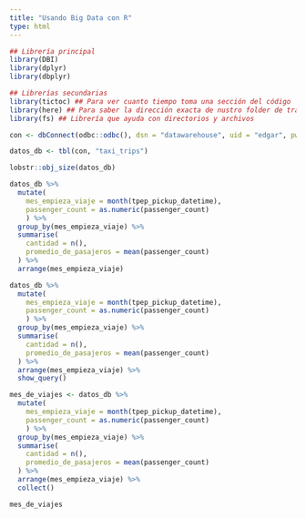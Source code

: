 ```yaml
---
title: "Usando Big Data con R"
type: html
---
```


```r

## Librería principal
library(DBI)
library(dplyr)
library(dbplyr)

## Librerías secundarias
library(tictoc) ## Para ver cuanto tiempo toma una sección del código
library(here) ## Para saber la dirección exacta de nustro folder de trabajo
library(fs) ## Librería que ayuda con directorios y archivos
```


```r
con <- dbConnect(odbc::odbc(), dsn = "datawarehouse", uid = "edgar", pwd = "edgar")
```

```r
datos_db <- tbl(con, "taxi_trips")
```

```r
lobstr::obj_size(datos_db)
```


```r
datos_db %>% 
  mutate(
    mes_empieza_viaje = month(tpep_pickup_datetime),
    passenger_count = as.numeric(passenger_count)
    ) %>% 
  group_by(mes_empieza_viaje) %>% 
  summarise(
    cantidad = n(),
    promedio_de_pasajeros = mean(passenger_count)
  ) %>% 
  arrange(mes_empieza_viaje)
```

```r
datos_db %>% 
  mutate(
    mes_empieza_viaje = month(tpep_pickup_datetime),
    passenger_count = as.numeric(passenger_count)
    ) %>% 
  group_by(mes_empieza_viaje) %>% 
  summarise(
    cantidad = n(),
    promedio_de_pasajeros = mean(passenger_count)
  ) %>% 
  arrange(mes_empieza_viaje) %>% 
  show_query()
```

```r
mes_de_viajes <- datos_db %>% 
  mutate(
    mes_empieza_viaje = month(tpep_pickup_datetime),
    passenger_count = as.numeric(passenger_count)
    ) %>% 
  group_by(mes_empieza_viaje) %>% 
  summarise(
    cantidad = n(),
    promedio_de_pasajeros = mean(passenger_count)
  ) %>% 
  arrange(mes_empieza_viaje) %>% 
  collect()
```


```r
mes_de_viajes
```

